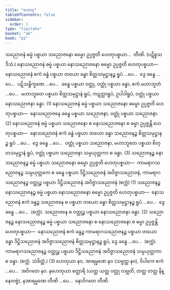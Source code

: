 ```yaml
---
title: "ဟေတု"
tableOfContents: false
sidebar:
  order: 1
type: "tipitaka"
basket: "ab"
book: "p2"
---
```



<DynamicBreadcrumb />

<Division number="10" book="p2" e="ch" v="38" p="88">

<Paragraph number="1345" book="p2">
သညောဇနံ ဓမ္မံ ပစ္စယာ သညောဇနော ဓမ္မော ဥပ္ပဇ္ဇတိ ဟေတုပစ္စယာ…  တီဏိ. (ပဋိစ္စသဒိသံ.)
</Paragraph>

<Paragraph number="1346" book="p2">
နောသညောဇနံ ဓမ္မံ ပစ္စယာ နောသညောဇနော ဓမ္မော ဥပ္ပဇ္ဇတိ ဟေတုပစ္စယာ—  နောသညောဇနံ ဧကံ ခန္ဓံ ပစ္စယာ တယော ခန္ဓာ စိတ္တသမုဋ္ဌာနဉ္စ ရူပံ …ပေ…  ဒွေ ခန္ဓေ …ပေ…  ပဋိသန္ဓိက္ခဏေ …ပေ…  ခန္ဓေ ပစ္စယာ ဝတ္ထု, ဝတ္ထုံ ပစ္စယာ ခန္ဓာ, ဧကံ မဟာဘူတံ …ပေ…  မဟာဘူတေ ပစ္စယာ စိတ္တသမုဋ္ဌာနံ ရူပံ, ကဋတ္တာရူပံ, ဥပါဒါရူပံ, ဝတ္ထုံ ပစ္စယာ နောသညောဇနာ ခန္ဓာ. (1)
</Paragraph>

<Paragraph number="1347" book="p2">
နောသညောဇနံ ဓမ္မံ ပစ္စယာ သညောဇနော ဓမ္မော ဥပ္ပဇ္ဇတိ ဟေတုပစ္စယာ—  နောသညောဇနေ ခန္ဓေ ပစ္စယာ သညောဇနာ, ဝတ္ထုံ ပစ္စယာ သညောဇနာ. (2)
</Paragraph>

<Paragraph number="1348" book="p2">
နောသညောဇနံ ဓမ္မံ ပစ္စယာ သညောဇနော စ နောသညောဇနော စ ဓမ္မာ ဥပ္ပဇ္ဇန္တိ ဟေတုပစ္စယာ—  နောသညောဇနံ ဧကံ ခန္ဓံ ပစ္စယာ တယော ခန္ဓာ သညောဇနဉ္စ စိတ္တသမုဋ္ဌာနဉ္စ ရူပံ …ပေ…  ဒွေ ခန္ဓေ …ပေ…  ဝတ္ထုံ ပစ္စယာ သညောဇနာ, မဟာဘူတေ ပစ္စယာ စိတ္တသမုဋ္ဌာနံ ရူပံ, ဝတ္ထုံ ပစ္စယာ သညောဇနာ သမ္ပယုတ္တကာ စ ခန္ဓာ. (3)
</Paragraph>

</Division>
<Division number="11" book="p2" e="ch" v="38" p="88">

<Paragraph number="1349" book="p2">
သညောဇနဉ္စ နောသညောဇနဉ္စ ဓမ္မံ ပစ္စယာ သညောဇနော ဓမ္မော ဥပ္ပဇ္ဇတိ ဟေတုပစ္စယာ—  ကာမရာဂသညောဇနဉ္စ သမ္ပယုတ္တကေ စ ခန္ဓေ ပစ္စယာ ဒိဋ္ဌိသညောဇနံ အဝိဇ္ဇာသညောဇနံ, ကာမရာဂသညောဇနဉ္စ ဝတ္ထုဉ္စ ပစ္စယာ ဒိဋ္ဌိသညောဇနံ အဝိဇ္ဇာသညောဇနံ (စက္ကံ) (1)
</Paragraph>

<Paragraph number="1350" book="p2">
သညောဇနဉ္စ နောသညောဇနဉ္စ ဓမ္မံ ပစ္စယာ နောသညောဇနော ဓမ္မော ဥပ္ပဇ္ဇတိ ဟေတုပစ္စယာ—  နောသညောဇနံ ဧကံ ခန္ဓဉ္စ သညောဇနေ စ ပစ္စယာ တယော ခန္ဓာ စိတ္တသမုဋ္ဌာနဉ္စ ရူပံ …ပေ…  ဒွေ ခန္ဓေ …ပေ…  (စက္ကံ). သညောဇနေ စ ဝတ္ထုဉ္စ ပစ္စယာ နောသညောဇနာ ခန္ဓာ. (2)
</Paragraph>

<Paragraph number="1351" book="p2">
သညောဇနဉ္စ နောသညောဇနဉ္စ ဓမ္မံ ပစ္စယာ သညောဇနော စ နောသညောဇနော စ ဓမ္မာ ဥပ္ပဇ္ဇန္တိ ဟေတုပစ္စယာ—  နောသညောဇနံ ဧကံ ခန္ဓဉ္စ ကာမရာဂသညောဇနဉ္စ ပစ္စယာ တယော ခန္ဓာ ဒိဋ္ဌိသညောဇနံ အဝိဇ္ဇာသညောဇနံ စိတ္တသမုဋ္ဌာနဉ္စ ရူပံ, ဒွေ ခန္ဓေ …ပေ…  (စက္ကံ). ကာမရာဂသညောဇနဉ္စ ဝတ္ထုဉ္စ ပစ္စယာ ဒိဋ္ဌိသညောဇနံ အဝိဇ္ဇာသညောဇနံ သမ္ပယုတ္တကာ စ ခန္ဓာ. (စက္ကံ. သံခိတ္တံ.) (3)
</Paragraph>

</Division>
<Division number="12" book="p2" e="ch" v="38" p="89">

<Paragraph number="1352" book="p2">
ဟေတုယာ နဝ, အာရမ္မဏေ နဝ (သဗ္ဗတ္ထ နဝ), ဝိပါကေ ဧကံ …ပေ…  အဝိဂတေ နဝ.
</Paragraph>

</Division>
<Division number="13" book="p2" e="ch" v="38" p="89">

<Paragraph number="1353" book="p2">
နဟေတုယာ စတ္တာရိ (ယတ္ထ ယတ္ထ ဝတ္ထု လဗ္ဘတိ, တတ္ထ တတ္ထ နိန္နေတဗ္ဗံ), နအာရမ္မဏေ တီဏိ …ပေ…  နောဝိဂတေ တီဏိ.
</Paragraph>
</Division>